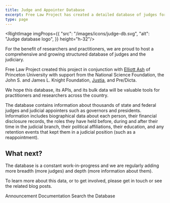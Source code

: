 ```yaml
---
title: Judge and Appointer Database
excerpt: Free Law Project has created a detailed database of judges for use by researchers and practitioners. This database contains biographical, political, and role information for thousands of judges.
type: page
---
```


<RightImage imgProps={{
    "src": "/images/icons/judge-db.svg",
    "alt": "Judge database logo",
}} height="h-32"/>

<p className="lead">For the benefit of researchers and practitioners, we are proud to host a comprehensive and growing structured database of judges and the judiciary.</p>

Free Law Project created this project in conjunction with [Elliott Ash][e] of Princeton University with support from the National Science Foundation, the John S. and James L. Knight Foundation, [Justia][j], and Pre/Dicta.

We hope this database, its APIs, and its bulk data will be valuable tools for practitioners and researchers across the country.

The database contains information about thousands of state and federal judges and judicial appointers such as governors and presidents. Information includes biographical data about each person, their financial disclosure records, the roles they have held before, during and after their time in the judicial branch, their political affiliations, their education, and any retention events that kept them in a judicial position (such as a reappointment).

## What next?

The database is a constant work-in-progress and we are regularly adding more breadth (more judges) and depth (more information about them).

To learn more about this data, or to get involved, please get in touch or see the related blog posts.

<div className="grid grid-cols-1 sm:grid-cols-3 gap-4">
    <WhiteButton href="/projects//judge-db/">Announcement</WhiteButton>
    <WhiteButton href="https://www.courtlistener.com/api/bulk-info/#judge-data">Documentation</WhiteButton>
    <WhiteButton href="https://www.courtlistener.com/person/">Search the Database</WhiteButton>
</div>

[e]: https://www.elliottash.com

[mag]: /2020/06/29/magistrate-and-bankr-judges/

[j]: https://www.justia.com